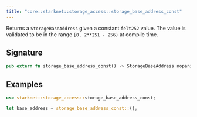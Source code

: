```yaml
---
title: "core::starknet::storage_access::storage_base_address_const"
---
```


Returns a `StorageBaseAddress` given a constant `felt252` value.
The value is validated to be in the range `[0, 2**251 - 256)` at compile time.

## Signature

```rust
pub extern fn storage_base_address_const() -> StorageBaseAddress nopanic;
```




## Examples

```rust
use starknet::storage_access::storage_base_address_const;

let base_address = storage_base_address_const::();
```

